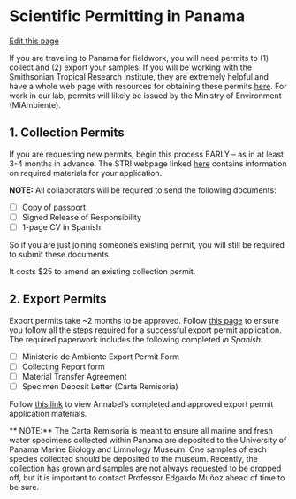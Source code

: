 # Scientific Permitting in Panama
[Edit this page](https://github.com/remygatins/GatinsLabProtocols/edit/main/field_permits_Panama.qmd)

If you are traveling to Panama for fieldwork, you will need permits to (1) collect and (2) export your samples. If you will be working with the Smithsonian Tropical Research Institute, they are extremely helpful and have a whole web page with resources for obtaining these permits [here](https://stri.si.edu/plan-your-visit/scientific-research-permits). For work in our lab, permits will likely be issued by the Ministry of Environment (MiAmbiente).

## 1. Collection Permits
If you are requesting new permits, begin this process EARLY -- as in at least 3-4 months in advance. The STRI webpage linked [here](https://stri.si.edu/plan-your-visit/scientific-research-permits/miambiente-request-permit) contains information on required materials for your application.

**NOTE:** All collaborators will be required to send the following documents:

- [ ] Copy of passport
- [ ] Signed Release of Responsibility
- [ ] 1-page CV in Spanish

So if you are just joining someone's existing permit, you will still be required to submit these documents. 

It costs $25 to amend an existing collection permit.

## 2. Export Permits
Export permits take ~2 months to be approved. Follow [this page](https://stri.si.edu/plan-your-visit/scientific-research-permits/miambiente-export-permit) to ensure you follow all the steps required for a successful export permit application. The required paperwork includes the following completed *in Spanish*:

- [ ] Ministerio de Ambiente Export Permit Form
- [ ] Collecting Report form
- [ ] Material Transfer Agreement
- [ ] Specimen Deposit Letter (Carta Remisoria)

Follow [this link](https://drive.google.com/drive/folders/1wE9jIndYUp7XswdRHDRRJKcNkoObmN4v?usp=drive_link) to view Annabel's completed and approved export permit application materials. 

** NOTE:** The Carta Remisoria is meant to ensure all marine and fresh water specimens collected within Panama are deposited to the University of Panama Marine Biology and Limnology Museum. One samples of each species collected should be deposited to the museum. Recently, the collection has grown and samples are not always requested to be dropped off, but it is important to contact Professor Edgardo Muñoz ahead of time to be sure.
